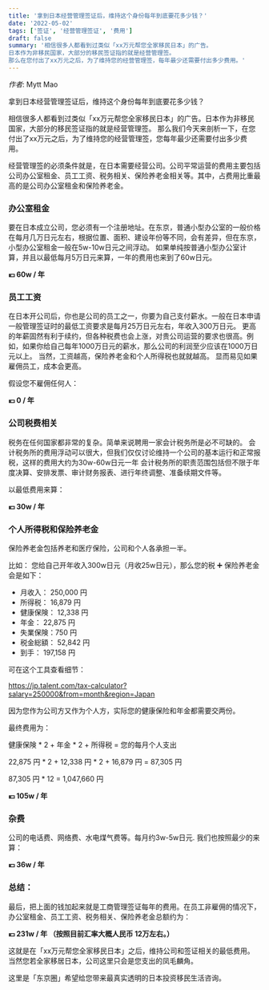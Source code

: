 ```yaml
---
title: '拿到日本经营管理签证后，维持这个身份每年到底要花多少钱？'
date: '2022-05-02'
tags: ['签证', '经营管理签证', '费用']
draft: false
summary: '相信很多人都看到过类似「xx万元帮您全家移民日本」的广告。
日本作为非移民国家，大部分的移民签证指的就是经营管理签。
那么在您付出了xx万元之后，为了维持您的经营管理签，每年最少还需要付出多少费用。'
---
```


_作者_: Mytt Mao

拿到日本经营管理签证后，维持这个身份每年到底要花多少钱？

相信很多人都看到过类似「xx万元帮您全家移民日本」的广告。日本作为非移民国家，大部分的移民签证指的就是经营管理签。
那么我们今天来剖析一下，在您付出了xx万元之后，为了维持您的经营管理签，您每年最少还需要付出多少费用。

经营管理签的必须条件就是，在日本需要经营公司。公司平常运营的费用主要包括公司办公室租金、员工工资、税务相关、保险养老金相关等。其中，占费用比重最高的是公司办公室租金和保险养老金。

### 办公室租金

要在日本成立公司，您必须有一个注册地址。在东京，普通小型办公室的一般价格在每月几万日元左右，根据位置、面积、建设年份等不同，会有差异，但在东京，小型办公室租金一般在5w-10w日元之间浮动。
如果单纯按普通小型办公室计算，并且以最低每月5万日元来算，一年的费用也来到了60w日元。

<strong>💴 60w / 年</strong>

### 员工工资

在日本开公司后，你也是公司的员工之一，你要为自己支付薪水。一般在日本申请一般管理签证时的最低工资要求是每月25万日元左右，年收入300万日元。
更高的年薪固然有利于续约，但各种税费也会上涨，对贵公司运营的要求也很高。例如，如果你给自己每年1000万日元的薪水，那么公司的利润至少应该在1000万日元以上。
当然，工资越高，保险养老金和个人所得税也就就越高。
显而易见如果雇佣员工，成本会更高。

假设您不雇佣任何人：

<strong>💴 0 / 年</strong>

### 公司税费相关

税务在任何国家都非常的复杂。简单来说聘用一家会计税务所是必不可缺的。
会计税务所的费用浮动可以很大，但我们仅仅讨论维持一个公司的基本运行和正常报税，这样的费用大约为30w-60w日元一年
会计税务所的职责范围包括但不限于年度决算、安排发票、审计财务报表、进行年终调整、准备续期文件等。

以最低费用来算：

<strong>💴 30w / 年</strong>

### 个人所得税和保险养老金

保险养老金包括养老和医疗保险，公司和个人各承担一半。

比如：
您给自己开年收入300w日元（月收25w日元），那么您的税 ➕ 保险养老金会是如下：
- 月收入： 250,000 円
- 所得税： 16,879 円
- 健康保険： 12,338 円
- 年金： 22,875 円
- 失業保険：750 円
- 税金総額： 52,842 円
- 到手： 197,158 円

可在这个工具查看细节：

https://jp.talent.com/tax-calculator?salary=250000&from=month&region=Japan

因为您作为公司方又作为个人方，实际您的健康保险和年金都需要交两份。

最终费用为：

健康保険 * 2 + 年金 * 2 + 所得税 = 您的每月个人支出

22,875 円 * 2 + 12,338 円 * 2 + 16,879 円 = 87,305 円

87,305 円 * 12 = 1,047,660 円

<strong>💴 105w / 年</strong>

### 杂费

公司的电话费、网络费、水电煤气费等。每月约3w-5w日元.
我们也按照最少的来算：

<strong>💴 36w / 年</strong>

### 总结：

最后，把上面的钱加起来就是工商管理签证每年的费用。在员工非雇佣的情况下，办公室租金、员工工资、税务相关、保险养老金总额约为：

<strong>💴 231w / 年 （按照目前汇率大概人民币 12万左右。）</strong>

这就是在「xx万元帮您全家移民日本」之后，维持公司和签证相关的最低费用。
当然您若全家移居日本，公司这里只会是您支出的凤毛麟角。

这里是「东京圈」希望给您带来最真实透明的日本投资移民生活咨询。

